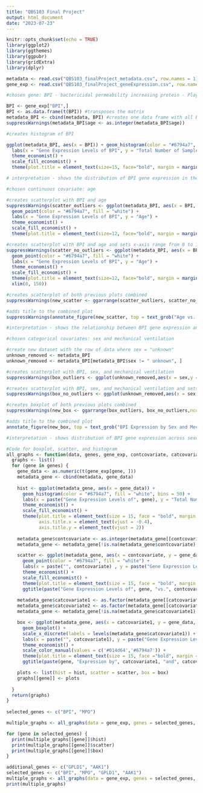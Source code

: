 ```yaml
---
title: "QBS103 Final Project"
output: html_document
date: "2023-07-23"
---
```


```r
knitr::opts_chunk$set(echo = TRUE)
library(ggplot2)
library(ggthemes)
library(ggpubr)
library(gridExtra)
library(dplyr)
```

```r
metadata <- read.csv("QBS103_finalProject_metadata.csv", row.names = 1)
gene_exp <- read.csv("QBS103_finalProject_geneExpression.csv", row.names = 1)
```


```r
#chosen gene: BPI - bactericidal permeability increasing protein - Plays a role in the immune response against bacterial infections, can kill the bacterial by targeting their cell membrane and can also increase permeability of cell membranes, encodes a lipopolysaccharide binding protein and helps with regulating inflammatory responses - information from https://www.ncbi.nlm.nih.gov/gene/671#summary

BPI <- gene_exp["BPI",]
BPI <- as.data.frame(t(BPI)) #transposes the matrix
metadata_BPI <- cbind(metadata, BPI) #creates one data frame with all BPI data
suppressWarnings(metadata_BPI$age <- as.integer(metadata_BPI$age))
```

```r
#creates histogram of BPI

ggplot(metadata_BPI, aes(x = BPI)) + geom_histogram(color = "#6794a7", fill = "white", bins = 50) + 
  labs(x = "Gene Expression Levels of BPI", y = "Total Number of Samples", title = "Distribution of Gene Expression Levels for BPI") + 
  theme_economist() + 
  scale_fill_economist() + 
  theme(plot.title = element_text(size=15, face="bold", margin = margin(10, 0, 10, 0), hjust = (0.5)), axis.title.x = element_text(vjust=-0.40), axis.title.y= element_text(vjust=2 ))

# interpretation - shows the distribution of BPI gene expression in the samples. there are more studies with lower gene expression levels of BPI with a smaller amount of samples showing higher levels of expression levels. the majority of samples are seen below the threshold of 200.
```

```r
#chosen continuous covariate: age

#creates scatterplot with BPI and age
suppressWarnings(scatter_outliers <- ggplot(metadata_BPI, aes(x = BPI, y = age)) + 
  geom_point(color = "#6794a7", fill = "white") + 
  labs(x = "Gene Expression Levels of BPI", y = "Age") + 
  theme_economist() + 
  scale_fill_economist() + 
  theme(plot.title = element_text(size=12, face="bold", margin = margin(10, 0, 10, 0)), axis.title.x = element_text(vjust=-0.40), axis.title.y= element_text(vjust=2)))

#creates scatterplot with BPI and age and sets x-axis range from 0 to 150 for easier viewing
suppressWarnings(scatter_no_outliers <- ggplot(metadata_BPI, aes(x = BPI, y = age)) + 
  geom_point(color = "#6794a7", fill = "white") + 
  labs(x = "Gene Expression Levels of BPI", y = "Age") + 
  theme_economist() + 
  scale_fill_economist() + 
  theme(plot.title = element_text(size=12, face="bold", margin = margin(10, 0, 10, 0)), axis.title.x = element_text(vjust=-0.40), axis.title.y= element_text(vjust=2)) + 
  xlim(0, 150))

#creates scatterplot of both previous plots combined
suppressWarnings(new_scatter <- ggarrange(scatter_outliers, scatter_no_outliers,ncol=2, labels = c("A: Outliers Included", "B: Outliers Excluded"))) 

#adds title to the combined plot
suppressWarnings(annotate_figure(new_scatter, top = text_grob("Age vs. Gene Expression Levels of BPI", color = "#6794a7", face = "bold", size = 14)))

#interpretation - shows the relationship between BPI gene expression and ages of individuals sampled. there is not necessarily a clear relationship that can be observed in this graph without further analysis. the points seem to be clustered towards the lower gene expression levels around ages 50-85.
```

```r
#chosen categorical covariates: sex and mechanical ventilation

#create new dataset with the row of data where sex = "unknown"
unknown_removed <- metadata_BPI
unknown_removed <- metadata_BPI[metadata_BPI$sex != " unknown", ]

#creates scatterplot with BPI, sex, and mechanical ventilation
suppressWarnings(box_outliers <- ggplot(unknown_removed,aes(x = sex,y = BPI, color = mechanical_ventilation)) + geom_boxplot() + scale_x_discrete(labels = c("Female", "Male")) + labs(x = "Sex", y = "Gene Expression Levels of BPI", color = "Mechanical Ventilation") + theme_economist() + scale_color_manual(values = c('#014d64','#6794a7')) + theme(plot.title = element_text(size=15, face="bold", margin = margin(10, 0, 10, 0), hjust = (0.5)), axis.title.x = element_text(vjust=-0.40), axis.title.y= element_text(vjust=2))) 

#creates scatterplot with BPI, sex, and mechanical ventilation and sets y-axis range from 0 to 200 for easier viewing
suppressWarnings(box_no_outliers <- ggplot(unknown_removed,aes(x = sex,y = BPI, color = mechanical_ventilation)) + geom_boxplot() + scale_x_discrete(labels = c("Female", "Male")) + labs(x = "Sex", y = "Gene Expression Levels of BPI", color = "Mechanical Ventilation") + theme_economist() + scale_color_manual(values = c('#014d64','#6794a7')) + theme(plot.title = element_text(size=15, face="bold", margin = margin(10, 0, 10, 0), hjust = (0.5)), axis.title.x = element_text(vjust=-0.40), axis.title.y= element_text(vjust=2)) + ylim(0, 200))

#creates boxplot of both previous plots combined
suppressWarnings(new_box <- ggarrange(box_outliers, box_no_outliers,ncol=2, labels = c("A: Outliers Included", "B: Outliers Excluded")))

#adds title to the combined plot
annotate_figure(new_box, top = text_grob("BPI Expression by Sex and Mechanical Ventilation", color = "#6794a7", face = "bold", size = 14))

#interpretation - shows distribution of BPI gene expression across sexes and ventilation categories. from the graph on the right, we can see that the samples with mechanical ventilation have a higher mean gene expression level. this is true for both males and females. the mechanical ventilation groups have a higher iqr when compared to the groups without mechanical ventilation. the females from the study seem to have a higher mean gene expression level than the males.
```

```r
#Code for boxplot, scatter, and histogram
all_graphs <- function(data, genes, gene_exp, contcovariate, catcovariate1, catcovariate2, metadata) {
  graphs <- list()
  for (gene in genes) {
    gene_data <- as.numeric(t(gene_exp[gene, ]))
    metadata_gene <- cbind(metadata, gene_data)
    
    hist <- ggplot(metadata_gene, aes(x = gene_data)) +
      geom_histogram(color = "#6794a7", fill = "white", bins = 50) + 
      labs(x = paste("Gene Expression Levels of", gene), y = "Total Number of Samples", title = paste("Distribution of Gene Expression Levels for", gene)) + 
      theme_economist() + 
      scale_fill_economist() + 
      theme(plot.title = element_text(size = 15, face = "bold", margin = margin(10, 0, 10, 0), hjust = 0.5),
            axis.title.x = element_text(vjust = -0.4),
            axis.title.y = element_text(vjust = 2))
    
    metadata_gene$contcovariate <- as.integer(metadata_gene[[contcovariate]])
    metadata_gene <- metadata_gene[!is.na(metadata_gene$contcovariate), ]

    scatter <- ggplot(metadata_gene, aes(x = contcovariate, y = gene_data)) + 
      geom_point(color = "#6794a7", fill = "white") + 
      labs(x = paste("", contcovariate) , y = paste("Gene Expression Levels of", gene), title = paste("", contcovariate, "vs. Gene Expression Levels of", gene)) + 
      theme_economist() + 
      scale_fill_economist() + 
      theme(plot.title = element_text(size = 15, face = "bold", margin = margin(10, 0, 10, 0), hjust = 0.5), axis.title.x = element_text(vjust=-0.40), axis.title.y = element_text(vjust = 2)) + scale_x_continuous(breaks = seq(0, 100, by = 10)) + scale_y_continuous(breaks = seq(0, 500, by = 50)) + 
      ggtitle(paste("Gene Expression Levels of", gene, "vs.", contcovariate))
    
    metadata_gene$catcovariate1 <- as.factor(metadata_gene[[catcovariate1]])
    metadata_gene$catcovariate2 <- as.factor(metadata_gene[[catcovariate2]])
    metadata_gene <- metadata_gene[!is.na(metadata_gene$catcovariate1) & !is.na(metadata_gene$catcovariate2) & (metadata_gene$catcovariate1 != " unknown") * (metadata_gene$catcovariate2 != " unknown"), ]

    box <- ggplot(metadata_gene, aes(x = catcovariate1, y = gene_data, color = catcovariate2)) + 
      geom_boxplot() + 
      scale_x_discrete(labels = levels(metadata_gene$catcovariate1)) + 
      labs(x = paste("", catcovariate1), y = paste("Gene Expression Levels of", gene), color = paste("", catcovariate2)) + 
      theme_economist() + 
      scale_color_manual(values = c('#014d64','#6794a7')) + 
      theme(plot.title = element_text(size = 15, face ="bold", margin = margin(10, 0, 10, 0), hjust = (0.5)), axis.title.x = element_text(vjust=-0.40), axis.title.y = element_text(vjust=2)) +
      ggtitle(paste(gene, "Expression by", catcovariate1, "and", catcovariate2))

    plots <- list(hist = hist, scatter = scatter, box = box)
    graphs[[gene]] <- plots
    
  }
  return(graphs)
}
  
selected_genes <- c("BPI", "MPO")

multiple_graphs <- all_graphs(data = gene_exp, genes = selected_genes, contcovariate = "age", catcovariate1 = "sex", catcovariate2 = "disease_status", gene_exp = gene_exp, metadata = metadata)

for (gene in selected_genes) {
  print(multiple_graphs[[gene]]$hist)
  print(multiple_graphs[[gene]]$scatter)
  print(multiple_graphs[[gene]]$box)
}

```

```r
additional_genes <- c("GPLD1", "AAK1")
selected_genes <- c("BPI", "MPO", "GPLD1", "AAK1")
multiple_graphs <- all_graphs(data = gene_exp, genes = selected_genes, contcovariate = "age", catcovariate1 = "sex", catcovariate2 = "mechanical_ventilation", gene_exp = gene_exp, metadata = metadata)
print(multiple_graphs)
```
